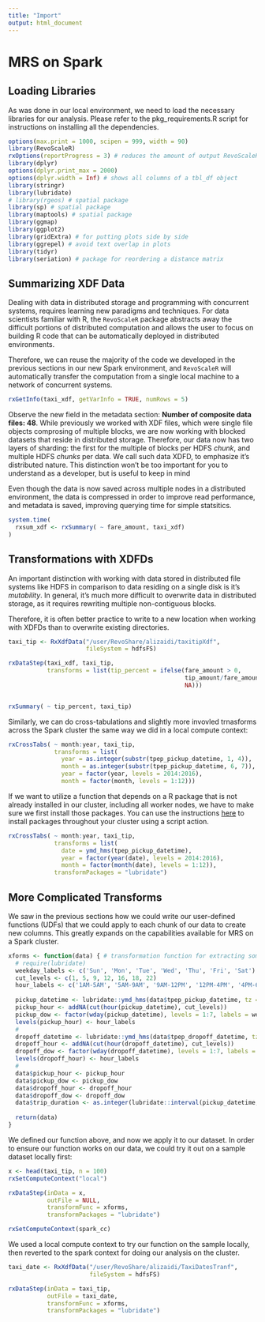 ```yaml
---
title: "Import"
output: html_document
---
```


# MRS on Spark

## Loading Libraries

As was done in our local environment, we need to load the necessary libraries for our analysis. Please refer to the pkg_requirements.R script for instructions on installing all the dependencies.


```r

options(max.print = 1000, scipen = 999, width = 90)
library(RevoScaleR)
rxOptions(reportProgress = 3) # reduces the amount of output RevoScaleR produces
library(dplyr)
options(dplyr.print_max = 2000)
options(dplyr.width = Inf) # shows all columns of a tbl_df object
library(stringr)
library(lubridate)
# library(rgeos) # spatial package
library(sp) # spatial package
library(maptools) # spatial package
library(ggmap)
library(ggplot2)
library(gridExtra) # for putting plots side by side
library(ggrepel) # avoid text overlap in plots
library(tidyr)
library(seriation) # package for reordering a distance matrix


```

## Summarizing XDF Data

Dealing with data in distributed storage and programming with concurrent systems, requires learning new paradigms and techniques. For data scientists familiar with R, the `RevoScaleR` package abstracts away the difficult portions of distributed computation and allows the user to focus on building R code that can be automatically deployed in distributed environments.

Therefore, we can reuse the majority of the code we developed in the previous sections in our new Spark environment, and `RevoScaleR` will automatically transfer the computation from a single local machine to a network of concurrent systems.

```r
rxGetInfo(taxi_xdf, getVarInfo = TRUE, numRows = 5)
```

Observe the new field in the metadata section: **Number of composite data files: 48**. While previously we worked with XDF files, which were single file objects comprosing of multiple blocks, we are now working with blocked datasets that reside in distributed storage. Therefore, our data now has two layers of sharding: the first for the multiple of blocks per HDFS _chunk_, and multiple HDFS _chunks_ per data. We call such data XDFD, to emphasize it's distributed nature. This distinction won't be too important for you to understand as a developer, but is useful to keep in mind 

Even though the data is now saved across multiple nodes in a distributed environment, the data is compressed in order to improve read performance, and metadata is saved, improving querying time for simple statsitics.


```r
system.time(
  rxsum_xdf <- rxSummary( ~ fare_amount, taxi_xdf)
)
```



## Transformations with XDFDs

An important distinction with working with data stored in distributed file systems like HDFS in comparison to data residing on a single disk is it's _mutability_. In general, it's much more difficult to overwrite data in distributed storage, as it requires rewriting multiple non-contiguous blocks. 

Therefore, it is often better practice to write to a new location when working with XDFDs than to overwrite existing directories.

```r

taxi_tip <- RxXdfData("/user/RevoShare/alizaidi/taxitipXdf",
                      fileSystem = hdfsFS)

rxDataStep(taxi_xdf, taxi_tip,
           transforms = list(tip_percent = ifelse(fare_amount > 0, 
                                                  tip_amount/fare_amount,
                                                  NA)))


rxSummary( ~ tip_percent, taxi_tip)

```

Similarly, we can do cross-tabulations and slightly more invovled trnasforms across the Spark cluster the same way we did in a local compute context:

```r

rxCrossTabs( ~ month:year, taxi_tip,
             transforms = list(
               year = as.integer(substr(tpep_pickup_datetime, 1, 4)),
               month = as.integer(substr(tpep_pickup_datetime, 6, 7)),
               year = factor(year, levels = 2014:2016),
               month = factor(month, levels = 1:12)))


```

If we want to utilize a function that depends on a R package that is not already installed in our cluster, including all worker nodes, we have to make sure we first install those packages. You can use the instructions [here](https://azure.microsoft.com/en-us/documentation/articles/hdinsight-hadoop-r-server-get-started/#install-r-packages) to install packages throughout your cluster using a script action. 


```r
rxCrossTabs( ~ month:year, taxi_tip,
             transforms = list(
               date = ymd_hms(tpep_pickup_datetime), 
               year = factor(year(date), levels = 2014:2016), 
               month = factor(month(date), levels = 1:12)), 
             transformPackages = "lubridate")


```


## More Complicated Transforms

We saw in the previous sections how we could write our user-defined functions (UDFs) that we could apply to each chunk of our data to create new columns. This  greatly expands on the capabilities available for MRS on a Spark cluster.


```r

xforms <- function(data) { # transformation function for extracting some date and time features
  # require(lubridate)
  weekday_labels <- c('Sun', 'Mon', 'Tue', 'Wed', 'Thu', 'Fri', 'Sat')
  cut_levels <- c(1, 5, 9, 12, 16, 18, 22)
  hour_labels <- c('1AM-5AM', '5AM-9AM', '9AM-12PM', '12PM-4PM', '4PM-6PM', '6PM-10PM', '10PM-1AM')
  
  pickup_datetime <- lubridate::ymd_hms(data$tpep_pickup_datetime, tz = "UTC")
  pickup_hour <- addNA(cut(hour(pickup_datetime), cut_levels))
  pickup_dow <- factor(wday(pickup_datetime), levels = 1:7, labels = weekday_labels)
  levels(pickup_hour) <- hour_labels
  # 
  dropoff_datetime <- lubridate::ymd_hms(data$tpep_dropoff_datetime, tz = "UTC")
  dropoff_hour <- addNA(cut(hour(dropoff_datetime), cut_levels))
  dropoff_dow <- factor(wday(dropoff_datetime), levels = 1:7, labels = weekday_labels)
  levels(dropoff_hour) <- hour_labels
  # 
  data$pickup_hour <- pickup_hour
  data$pickup_dow <- pickup_dow
  data$dropoff_hour <- dropoff_hour
  data$dropoff_dow <- dropoff_dow
  data$trip_duration <- as.integer(lubridate::interval(pickup_datetime, dropoff_datetime))
  
  return(data)
}

```

We defined our function above, and now we apply it to our dataset. In order to ensure our function works on our data, we could try it out on a sample dataset locally first:

```r
x <- head(taxi_tip, n = 100)
rxSetComputeContext("local")

rxDataStep(inData = x, 
           outFile = NULL, 
           transformFunc = xforms, 
           transformPackages = "lubridate")

rxSetComputeContext(spark_cc)
```

We used a local compute context to try our function on the sample locally, then reverted to the spark context for doing our analysis on the cluster.

```r

taxi_date <- RxXdfData("/user/RevoShare/alizaidi/TaxiDatesTranf",
                       fileSystem = hdfsFS)

rxDataStep(inData = taxi_tip, 
           outFile = taxi_date, 
           transformFunc = xforms, 
           transformPackages = "lubridate")

```

